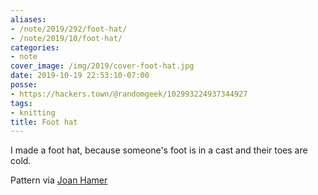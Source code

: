 ```yaml
---
aliases:
- /note/2019/292/foot-hat/
- /note/2019/10/foot-hat/
categories:
- note
cover_image: /img/2019/cover-foot-hat.jpg
date: 2019-10-19 22:53:10-07:00
posse:
- https://hackers.town/@randomgeek/102993224937344927
tags:
- knitting
title: Foot hat
---
```


I made a foot hat, because someone's foot is in a cast and their toes are cold.

Pattern via [Joan Hamer](https://web.archive.org/web/20090222140829/http://www.fibergypsy.com/pmkn/toecover.html)
